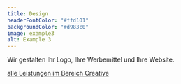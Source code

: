```yaml
---
title: Design
headerFontColor: "#ffd101"
backgroundColor: "#d983c0"
image: example3
alt: Example 3
---
```


Wir gestalten Ihr Logo, Ihre Werbemittel und Ihre Website.

[alle Leistungen im Bereich Creative](/creative/)
